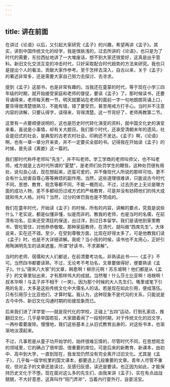 ```yaml
---
---
---
```

title: 讲在前面
---




在讲过《论语》以后，又引起大家研究《孟子》的兴趣，希望再讲《孟子》。其实，讲到中国传统文化的经学，我是很肤浅的，过去所讲的《论语》，也只是为了时代的需要，东拉西扯地讲了一大堆废话，想不到大家还很爱好，这真是出乎意料。新旧文化交流互变的冲击时代，只好采取配合时代趋势的方法来研究。我也只是提出个人的看法，贡献大家作参考。至于怎样去深入，自古以来，关于《孟子》的著述非常多，还是需要大家自己努力去探讨、去寻求。

提到《孟子》这部书，也是非常有趣的。当我还在童蒙的时代，等于现在小学三四年级的时期，就开始接受家庭和老师的督促，要读《孟子》了。那时候读书，还要背诵得来，老师每天教一节，明天就要站在老师的面前一字一句地朗朗背诵上口，要背得很清楚很熟习，不能有错，错了要受罚，甚至用戒方打手心。当时并不注意内容的讲解，只要认得字，读得来，背得清楚。这一节背好了，老师再教第二节。

这里有一点要顺便说明的，这也是历史时代转化演变的资料，就中国文化史的演变来看，虽说是小事情，却有关大题目。我们那个时代，还承受清朝末年的遗风，社会是旧式的社会，是典型的古老农村社会。印刷还不发达。《孟子》啊，《论语》啊，也有一章一章分开来卖，并不一定要买全部的书。记得我在开始读《孟子》的时候，是先读《离娄》这一篇的。

我们那时代称呼老师叫“先生”，并不叫老师。学工学商的老师叫师父，也不叫老师。戒方就是上古时代所谓的“夏楚”，是老师们处罚学生的鞭笞。这种处罚很有用处，说句良心话，现在想起来，还蛮可爱的，并不像现代人所说的那样可怕，更不会有什么妨害自尊心等等麻烦的副作用。当然，这些道理很难讲，只能说古今时代不同，思想、教育、观念等都不同，不能一概而论。不过，过去历史上无论是哪方面的成功人物，差不多都经历过戒方式的严格教育，可是并没有妨碍他们的伟大成就和伟大人格。对吗？当然，过分的体罚我也是不赞成的。

我们在童年时代，开始读《孟子》的时候，所有的内容，讲解的要点，究竟是说些什么？老实说，都是似懂非懂，似是而非的。教我的老师，也是当时的名儒，在前清有功名，后来还受清廷的保送，出过洋，到过日本留学。我们是请他到家里教书，管吃管住，对他恭恭敬敬。那种家庭教师，在清代，就叫做“西席先生”。大体说来，实在还不错。至少，在受到尊敬方面，比现在好得太多了。可是他教我们读《孟子》时，也是不大详细讲解。我呢？当小孩的时候，读书也不太用心，正好引用陶渊明先生的话来遮羞，所谓“好读书，不求甚解”。

当时的老师、宿儒和大人们都说，在前清要考功名，非熟读此书——《孟子》不可。当然四书都要读熟，不过，无论考不考功名，文章要做得好，便要熟读《孟子》。什么“唐宋八大家”的文章，韩愈啊！柳宗元啊！苏东坡啊！他们都是从《孟子》的文章里钻出来，才有那样伟大的成就。当然喔！什么莎士比亚啊！培根啊！叔本华啊！与孟子并不相干（一笑）。因为那个时候的大人先生们，嘴里或笔下引用的名言，大多是这些传统文化中大儒名人的话。若是现在如此引用，便成落伍。只有引用莎士比亚他们，才算时髦。我认为，这种现象不是代沟的关系，只能说是古今中外、新旧文化沟通时期的衔接现象而已。

后来我们进了洋学堂——就是现代化的学校，正碰上“五四”运动，打倒孔家店，推翻旧文化，几乎是举国若狂，大家跟着闹了一段短时期，对于传统文化的旧文学，一再吵着要废除。慢慢地，我们这些基本上从旧式教育出身的，对这些书本，也渐渐地淡漠起来。

不过，凡事若是从童子功开始学的，始终很难忘情的，尽管时代不同，在思想观念的领域里，它的确占了很牢固、很重要的席位。可是后来的新教育、新课本，由初中、高中到大学，一直到现在，我发现仍然没有完全离开过旧文化。尤其是《孟子》，几乎每一级学校里的国文课本，都要选上几段重要的文章。青年人尽管不重视，但对孟子的文章还是读过，反感归反感，读还是要读。也正因为如此，才能保持历史文化于不堕。现在面对这么多的先生们，由我来讲《孟子》，实在有点战战兢兢，不大好意思，这真叫作“班门弄斧”，当着内行耍外行，自耍活宝。
